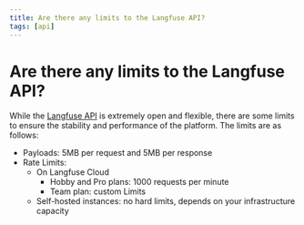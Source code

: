 ```yaml
---
title: Are there any limits to the Langfuse API?
tags: [api]
---
```


# Are there any limits to the Langfuse API?

While the [Langfuse API](https://api.reference.langfuse.com) is extremely open and flexible, there are some limits to ensure the stability and performance of the platform. The limits are as follows:

- Payloads: 5MB per request and 5MB per response
- Rate Limits:
  - On Langfuse Cloud
    - Hobby and Pro plans: 1000 requests per minute
    - Team plan: custom Limits
  - Self-hosted instances: no hard limits, depends on your infrastructure capacity

